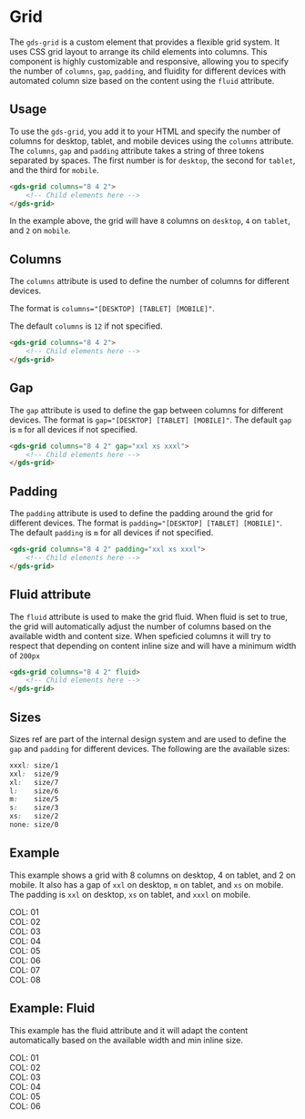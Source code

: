 
<Meta title="Components/Grid" />

# Grid

The `gds-grid` is a custom element that provides a flexible grid system. It uses CSS grid layout to arrange its child elements into columns. This component is highly customizable and responsive, allowing you to specify the number of `columns`, `gap`, `padding`, and fluidity for different devices with automated column size based on the content using the `fluid` attribute.

## Usage

To use the `gds-grid`, you add it to your HTML and specify the number of columns for desktop, tablet, and mobile devices using the `columns` attribute. The `columns`, `gap` and `padding` attribute takes a string of three tokens separated by spaces. The first number is for `desktop`, the second for `tablet`, and the third for `mobile`.

```html
<gds-grid columns="8 4 2">
    <!-- Child elements here -->
</gds-grid>
```
In the example above, the grid will have `8` columns on `desktop`, `4` on `tablet`, and `2` on `mobile`.

## Columns

The `columns` attribute is used to define the number of columns for different devices.

The format is `columns="[DESKTOP] [TABLET] [MOBILE]"`.

The default `columns` is `12` if not specified.

```html
<gds-grid columns="8 4 2">
    <!-- Child elements here -->
</gds-grid>
```

## Gap

The `gap` attribute is used to define the gap between columns for different devices.
The format is `gap="[DESKTOP] [TABLET] [MOBILE]"`.
The default `gap` is `m` for all devices if not specified.

```html
<gds-grid columns="8 4 2" gap="xxl xs xxxl">
    <!-- Child elements here -->
</gds-grid>
```

## Padding

The `padding` attribute is used to define the padding around the grid for different devices.
The format is `padding="[DESKTOP] [TABLET] [MOBILE]"`.
The default `padding` is `m` for all devices if not specified.

```html
<gds-grid columns="8 4 2" padding="xxl xs xxxl">
    <!-- Child elements here -->
</gds-grid>
```

## Fluid attribute

The `fluid` attribute is used to make the grid fluid. When fluid is set to true, the grid will automatically adjust the number of columns based on the available width and content size. When speficied columns it will try to respect that depending on content inline size and will have a minimum width of `200px`


```html
<gds-grid columns="8 4 2" fluid>
    <!-- Child elements here -->
</gds-grid>
```

## Sizes
Sizes ref are part of the internal design system and are used to define the `gap` and `padding` for different devices. The following are the available sizes:
```css
xxxl: size/1
xxl:  size/9
xl:   size/7
l:    size/6
m:    size/5
s:    size/3
xs:   size/2
none: size/0
```

## Example 
This example shows a grid with 8 columns on desktop, 4 on tablet, and 2 on mobile. It also has a gap of `xxl` on desktop, `m` on tablet, and `xs` on mobile. The padding is `xxl` on desktop, `xs` on tablet, and `xxxl` on mobile.
<Canvas>
    <gds-grid columns="8 4 2" gap="s m xs" padding="xs s m">
        <div>COL: 01</div>
        <div>COL: 02</div>
        <div>COL: 03</div>
        <div>COL: 04</div>
        <div>COL: 05</div>
        <div>COL: 06</div>
        <div>COL: 07</div>
        <div>COL: 08</div>
    </gds-grid>
</Canvas>

## Example: Fluid
This example has the fluid attribute and it will adapt the content automatically based on the available width and min inline size.

<Canvas>
    <gds-grid columns="8 4 2" gap="xxl m xs" fluid>
        <div>COL: 01</div>
        <div>COL: 02</div>
        <div>COL: 03</div>
        <div>COL: 04</div>
        <div>COL: 05</div>
        <div>COL: 06</div>
    </gds-grid>
</Canvas>

